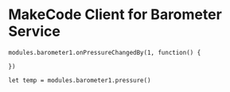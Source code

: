# MakeCode Client for Barometer Service


```blocks
modules.barometer1.onPressureChangedBy(1, function() {
    
})

let temp = modules.barometer1.pressure()
```
